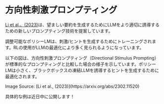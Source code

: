 # 方向性刺激プロンプティング


[Li et al.、(2023)](https://arxiv.org/abs/2302.11520)は、望ましい要約を生成するためにLLMをより適切に誘導するための新しいプロンプティング技術を提案しています。

調整可能なポリシーLMは、刺激/ヒントを生成するためにトレーニングされます。RLの使用がLLMの最適化により多く見られるようになっています。

以下の図は、方向性刺激プロンプティング（Directional Stimulus Prompting）が標準的なプロンプティングと比較した場合の様子を示しています。ポリシーLMは小さく、ブラックボックスの凍結LLMを誘導するヒントを生成するために最適化されます。

<Screenshot src={DSP} alt="DSP" />
Image Source: [Li et al., (2023)](https://arxiv.org/abs/2302.11520)

具体的な例は近日中に公開します！